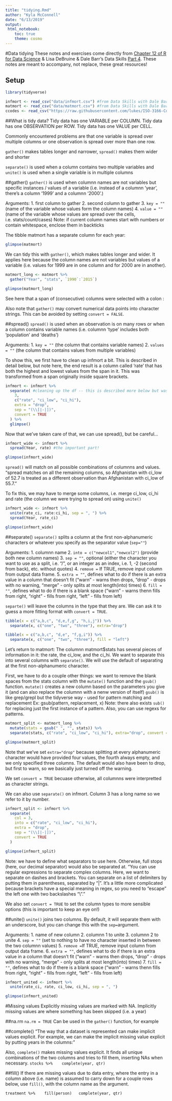 ```yaml
---
title: "tidying.Rmd"
author: "Kyla McConnell"
date: "6/13/2019"
output:
 html_notebook:
    toc: true
    theme: cosmo
---
```


#Data tidying
These notes and exercises come directly from [Chapter 12 of R for Data Science](https://r4ds.had.co.nz/tidy-data.html) & Lisa DeBruine & Dale Barr's Data Skills [Part 4](https://gupsych.github.io/data_skills/04_wrangling.html). These notes are meant to accompany, not replace, these great resources!

## Setup

```r
library(tidyverse)

infmort <- read_csv("data/infmort.csv") #from Data Skills with Dale Barr and Lisa DeBruine P4
matmort <- read_csv("data/matmort.csv") #from Data Skills with Dale Barr and Lisa DeBruine P4
ccodes <- read_csv("https://raw.githubusercontent.com/lukes/ISO-3166-Countries-with-Regional-Codes/master/all/all.csv") #country codes, also used in Data Skills with Dale Barr and Lisa DeBruine P4
```

##What is tidy data?
Tidy data has one VARIABLE per COLUMN. 
Tidy data has one OBSERVATION per ROW.
Tidy data has one VALUE per CELL.

Commonly encountered problems are that one variable is spread over multiple columns or one observation is spread over more than one row. 

`gather()` makes tables longer and narrower, `spread()` makes them wider and shorter

`separate()` is used when a column contains two multiple variables and `unite()` is used when a single variable is in multiple columns

##gather()
`gather()` is used when columnn names are not variables but specific instances / values of a variable (i.e. instead of a columnn 'year', there's a column '1999' and a columnn '2000'.)

Arguments: 
1. first column to gather
2. second column to gather
3. `key = ""` (name of the variable whose values form the column names)
4. `value = ""` (name of the variable whose values are spread over the cells, i.e. stats/count/cases)
Note: if current column names start with numbers or contain whitespace, enclose them in backticks

The tibble matmort has a separate column for each year:
```r
glimpse(matmort)
```

We can tidy this with `gather()`, which makes tables longer and wider. It applies here because the column names are not variables but values of a variable (i.e. values for 1999 are in one column and for 2000 are in another).


```r
matmort_long <- matmort %>%
  gather("Year", "stats", `1990`:`2015`)

glimpse(matmort_long)
```
See here that a span of (consecutive) columns were selected with a colon :

Also note that `gather()` may convert numerical data points into character strings. This can be avoided by setting `convert = FALSE`. 

##spread()
`spread()` is used when an observation is on many rows or when a column contains variable names (i.e. columnn 'type' includes both 'population' and 'deaths')

Arguments:
1. `key = ""` (the column that contains variable names) 
2. `values = ""` (the column that contains values from multiple variables)

To show this, we first have to clean up infmort a bit. This is described in detail below, but note here, the end result is a column called 'rate' that has both the highest and lowest values from the span in it. This was transformed from a span originally inside square brackets.
```r
infmort <- infmort %>%
  separate( #cleaning up the df -- this is described more below but was needed before we can spread()
    3, 
    c("rate", "ci_low", "ci_hi"), 
    extra = "drop", 
    sep = "(\\[|-|])", 
    convert = TRUE
  ) %>%
  glimpse()
```

Now that we've taken care of that, we can use spread(), but be careful...
```r
infmort_wide <- infmort %>% 
  spread(Year, rate) #the important part!

glimpse(infmort_wide)
```

`spread()` will match on all possible combinations of columnns and values. 
"spread matches on all the remaining columns, so Afghanistan with ci_low of 52.7 is treated as a different observation than Afghanistan with ci_low of 55.7."

To fix this, we may have to merge some columns, i.e. merge ci_low, ci_hi and rate (the column we were trying to spread on) using `unite()`

```r
infmort_wide <- infmort %>%
  unite(rate_ci, rate:ci_hi, sep = ", ") %>%
  spread(Year, rate_ci)

glimpse(infmort_wide)
```

##separate()
`separate()` splits a column at the first non-alphanumeric characters or whatever you specify as the separator value (`sep=""`)

Arguments:
1. columnn name
2. `into = c("newcol1","newcol2")` (provide both new column names)
3. `sep = ""`, optional (either the character you want to use as a split, i.e. "/", or an integer as an index, i.e. 1, -2 (second from back), etc. without quotes)
4. `remove =` If TRUE, remove input column from output data frame.
5. `extra = ""`, defines what to do if there is an extra value in a column that doesn't fit ("warn" - warns then drops, "drop" - drops with no warning, "merge" - only splits at most length(into) times)
6. `fill = ""`, defines what to do if there is a blank space ("warn" - warns thenn fills from right, "right" - fills from right, "left" - fills from left)

`separte()` will leave the columns in the type that they are. We can ask it to guess a more fitting format with `convert = TRUE`.

```r
tibble(x = c("a,b,c", "d,e,f,g", "h,i,j")) %>% 
  separate(x, c("one", "two", "three"), extra="drop")

tibble(x = c("a,b,c", "d,e", "f,g,i")) %>% 
  separate(x, c("one", "two", "three"), fill = "left")
```

Let's return to matmort:
The columnn matmort$stats has several pieces of information in it: the rate, the ci_low, and the ci_hi. We want to separate this into several columns with `separate()`. We will use the default of separating at the first non-alphanumeric character.

First, we have to do a couple other things: we want to remove the blank spaces from the stats column with the `mutate()` function and the `gsub()` function. 
`mutate()` creates a new column based on the parameters you give it (and can also replace the columnn with a nenw version of itself)
`gsub()` is like grep/grepl but the tidyverse way - used for pattern matching and replacement
Ex: gsub(pattern, replacement, x)
Note: there also exists `sub()` for replacing just the first instance of a pattern. Also, you can use regexs for patterns.

```r
matmort_split <- matmort_long %>%
  mutate(stats = gsub(" ", "", stats)) %>%
  separate(stats, c("rate", "ci_low", "ci_hi"), extra="drop", convert = TRUE)

glimpse(matmort_split)
```

Note that we've set `extra="drop"` because splitting at every alphanumeric character would have provided four values, the fourth always empty, and we only specified three columns. The default would also have been to drop, but first to warn, so we basically just turned off the warning. 

We set `convert = TRUE` becuase otherwise, all columnns were interpretted as character strings.

We can also use `separate()` on infmort. Column 3 has a long name so we refer to it by number. 
```r
infmort_split <- infmort %>%
  separate(
    col = 3, 
    into = c("rate", "ci_low", "ci_hi"), 
    extra = "drop", 
    sep = "(\\[|-|])",
    convert = TRUE
  )

glimpse(infmort_split)
```

Note: we have to define what separators to use here. Otherwise, full stops (here, our decimal separator) would also be separated at.
"You can use regular expressions to separate complex columns. Here, we want to separate on dashes and brackets. You can separate on a list of delimiters by putting them in parentheses, separated by “|”. It’s a little more complicated because brackets have a special meaning in regex, so you need to “escape” the left one with two backslashes “\\”."

We also set `convert = TRUE` to set the column types to more sensible options (this is important to keep an eye on!)

##unite()
`unite()` joins two columns. By default, it will separate them with an underscore, but you can change this with the `sep= `argument.

Arguments:
1. name of new column
2. columnn 1 to unite
3. columnn 2 to unite
4. `sep = ""` (set to nothing to have no character inserted in between the two columnn values)
5. `remove = `If TRUE, remove input column from output data frame.
6. `extra = ""`, defines what to do if there is an extra value in a column that doesn't fit ("warn" - warns then drops, "drop" - drops with no warning, "merge" - only splits at most length(into) times)
7. `fill = ""`, defines what to do if there is a blank space ("warn" - warns thenn fills from right, "right" - fills from right, "left" - fills from left)

```r
infmort_united <- infmort %>%
  unite(rate_ci, rate, ci_low, ci_hi, sep = ", ")

glimpse(infmort_united)
```

#Missing values
Explicitly missing values are marked with NA. Implicitly missing values are where something has been skipped (i.e. a year)

##na.rm
`na.rm = TRUE`
Can be used in the `gather()` function, for example

##complete()
"The way that a dataset is represented can make implicit values explicit. For example, we can make the implicit missing value explicit by putting years in the columns:"

Also, `complete()` makes missing values explicit. It finds all unique combinations of the two columns and tries to fill them, inserting NAs when necessary. 
`stocks %>% 
  complete(year, qtr)`

##fill()
If there are missing values due to data entry, where the entry in a column above  (i.e. name) is assumed to carry down for a couple rows below, use `fill()`, with the column name as the argument.

`treatment %>% 
  fill(person)
  complete(year, qtr)`